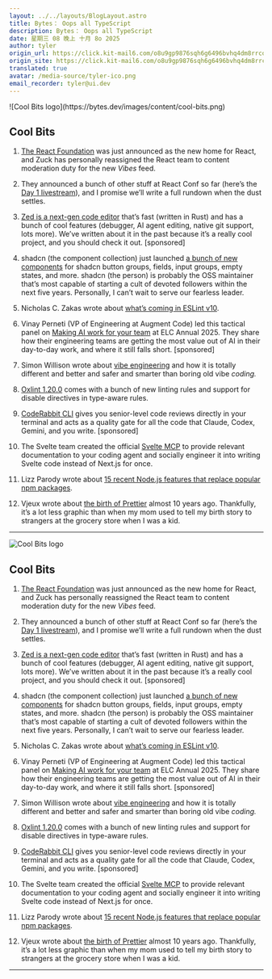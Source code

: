 ```yaml
---
layout: ../../layouts/BlogLayout.astro
title: Bytes： Oops all TypeScript
description: Bytes： Oops all TypeScript
date: 星期三 08 晚上 十月 8o 2025
author: tyler
origin_url: https://click.kit-mail6.com/o8u9gp9876sqh6g6496bvhq4dm8rrcoh4g6l/l2heh6ullo3qnqt6/aHR0cHM6Ly9ieXRlcy5kZXYvYXJjaGl2ZXMvNDMw
origin_site: https://click.kit-mail6.com/o8u9gp9876sqh6g6496bvhq4dm8rrcoh4g6l/l2heh6ullo3qnqt6/aHR0cHM6Ly9ieXRlcy5kZXYvYXJjaGl2ZXMvNDMw
translated: true
avatar: /media-source/tyler-ico.png
email_recorder: tyler@ui.dev
---
```



<Reference client:only="react" title="Bytes： Oops all TypeScript" url="https://click.kit-mail6.com/o8u9gp9876sqh6g6496bvhq4dm8rrcoh4g6l/l2heh6ullo3qnqt6/aHR0cHM6Ly9ieXRlcy5kZXYvYXJjaGl2ZXMvNDMw" />

<Detail client:only="react">
	![Cool Bits logo](https://bytes.dev/images/content/cool-bits.png)

## Cool Bits

1.  [The React Foundation](https://click.kit-mail6.com/o8u9gp9876sqh6g6496bvhq4dm8rrcoh4g6l/kkhmh2unn8lz57al/aHR0cHM6Ly9yZWFjdC5kZXYvYmxvZy8yMDI1LzEwLzA3L2ludHJvZHVjaW5nLXRoZS1yZWFjdC1mb3VuZGF0aW9u) was just announced as the new home for React, and Zuck has personally reassigned the React team to content moderation duty for the new _Vibes_ feed.
    
2.  They announced a bunch of other stuff at React Conf so far (here’s the [Day 1 livestream](https://click.kit-mail6.com/o8u9gp9876sqh6g6496bvhq4dm8rrcoh4g6l/58hvh8ugg5m30pu6/aHR0cHM6Ly93d3cueW91dHViZS5jb20vd2F0Y2g_dj16eVZSZzJRUjZMQQ==)), and I promise we’ll write a full rundown when the dust settles.
    
3.  [Zed is a next-gen code editor](https://click.kit-mail6.com/o8u9gp9876sqh6g6496bvhq4dm8rrcoh4g6l/25h2h9u3372lgvu3/aHR0cHM6Ly96ZWQuZGV2Lz91dG1fbWVkaXVtPW5ld3NsZXR0ZXImdXRtX3NvdXJjZT1ieXRlcw==) that’s fast (written in Rust) and has a bunch of cool features (debugger, AI agent editing, native git support, lots more). We’ve written about it in the past because it’s a really cool project, and you should check it out. \[sponsored\]
    
4.  shadcn (the component collection) just launched [a bunch of new components](https://click.kit-mail6.com/o8u9gp9876sqh6g6496bvhq4dm8rrcoh4g6l/qvh8h8udd8rev4tl/aHR0cHM6Ly94LmNvbS9zaGFkY24vc3RhdHVzLzE5NzQxNjEzNDQ0OTM2NzA2ODc=) for shadcn button groups, fields, input groups, empty states, and more. shadcn (the person) is probably the OSS maintainer that’s most capable of starting a cult of devoted followers within the next five years. Personally, I can’t wait to serve our fearless leader.
    
5.  Nicholas C. Zakas wrote about [what’s coming in ESLint v10](https://click.kit-mail6.com/o8u9gp9876sqh6g6496bvhq4dm8rrcoh4g6l/g3hnhwumme3gnnur/aHR0cHM6Ly9lc2xpbnQub3JnL2Jsb2cvMjAyNS8xMC93aGF0cy1jb21pbmctaW4tZXNsaW50LTEwLjAuMC8=).
    
6.  Vinay Perneti (VP of Engineering at Augment Code) led this tactical panel on [Making AI work for your team](https://click.kit-mail6.com/o8u9gp9876sqh6g6496bvhq4dm8rrcoh4g6l/9qhzhduddgp4x3s9/aHR0cHM6Ly93d3cueW91dHViZS5jb20vd2F0Y2g_dj1ZYnE4R3JuamFyVQ==) at ELC Annual 2025. They share how their engineering teams are getting the most value out of AI in their day-to-day work, and where it still falls short. \[sponsored\]
    
7.  Simon Willison wrote about [vibe engineering](https://click.kit-mail6.com/o8u9gp9876sqh6g6496bvhq4dm8rrcoh4g6l/3ohphdu33q7xrncr/aHR0cHM6Ly9zaW1vbndpbGxpc29uLm5ldC8yMDI1L09jdC83L3ZpYmUtZW5naW5lZXJpbmcv) and how it is totally different and better and safer and smarter than boring old vibe _coding._
    
8.  [Oxlint 1.20.0](https://click.kit-mail6.com/o8u9gp9876sqh6g6496bvhq4dm8rrcoh4g6l/48hvh7umm0rw90cx/aHR0cHM6Ly9naXRodWIuY29tL294Yy1wcm9qZWN0L294Yy9yZWxlYXNlcy90YWcvb3hsaW50X3YxLjIwLjA=) comes with a bunch of new linting rules and support for disable directives in type-aware rules.
    
9.  [CodeRabbit CLI](https://click.kit-mail6.com/o8u9gp9876sqh6g6496bvhq4dm8rrcoh4g6l/wnh2h6uqqrwm4wf7/aHR0cHM6Ly9jb2RlcmFiYml0LmxpbmsvYnl0ZXMtY2xp) gives you senior-level code reviews directly in your terminal and acts as a quality gate for all the code that Claude, Codex, Gemini, and you write. \[sponsored\]
    
10.  The Svelte team created the official [Svelte MCP](https://click.kit-mail6.com/o8u9gp9876sqh6g6496bvhq4dm8rrcoh4g6l/reh8h9ummq0k7ma2/aHR0cHM6Ly9zdmVsdGUuZGV2L2RvY3MvbWNwL292ZXJ2aWV3) to provide relevant documentation to your coding agent and socially engineer it into writing Svelte code instead of Next.js for once.
    
11.  Lizz Parody wrote about [15 recent Node.js features that replace popular npm packages](https://click.kit-mail6.com/o8u9gp9876sqh6g6496bvhq4dm8rrcoh4g6l/08hwhgu22mdnxgfl/aHR0cHM6Ly9ub2Rlc291cmNlLmNvbS9ibG9nL25vZGVqcy1mZWF0dXJlcy1yZXBsYWNpbmctbnBtLXBhY2thZ2Vz).
    
12.  Vjeux wrote about [the birth of Prettier](https://click.kit-mail6.com/o8u9gp9876sqh6g6496bvhq4dm8rrcoh4g6l/8ghqh3uooglw39ck/aHR0cHM6Ly9ibG9nLnZqZXV4LmNvbS8yMDI1L2phdmFzY3JpcHQvYmlydGgtb2YtcHJldHRpZXIuaHRtbA==) almost 10 years ago. Thankfully, it’s a lot less graphic than when my mom used to tell my birth story to strangers at the grocery store when I was a kid.
    

* * *


</Detail>

![Cool Bits logo](https://bytes.dev/images/content/cool-bits.png)

## Cool Bits

1. [The React Foundation](https://click.kit-mail6.com/o8u9gp9876sqh6g6496bvhq4dm8rrcoh4g6l/kkhmh2unn8lz57al/aHR0cHM6Ly9yZWFjdC5kZXYvYmxvZy8yMDI1LzEwLzA3L2ludHJvZHVjaW5nLXRoZS1yZWFjdC1mb3VuZGF0aW9u) was just announced as the new home for React, and Zuck has personally reassigned the React team to content moderation duty for the new *Vibes* feed.

2. They announced a bunch of other stuff at React Conf so far (here’s the [Day 1 livestream](https://click.kit-mail6.com/o8u9gp9876sqh6g6496bvhq4dm8rrcoh4g6l/58hvh8ugg5m30pu6/aHR0cHM6Ly93d3cueW91dHViZS5jb20vd2F0Y2g_dj16eVZSZzJRUjZMQQ==)), and I promise we’ll write a full rundown when the dust settles.

3. [Zed is a next-gen code editor](https://click.kit-mail6.com/o8u9gp9876sqh6g6496bvhq4dm8rrcoh4g6l/25h2h9u3372lgvu3/aHR0cHM6Ly96ZWQuZGV2Lz91dG1fbWVkaXVtPW5ld3NsZXR0ZXImdXRtX3NvdXJjZT1ieXRlcw==) that’s fast (written in Rust) and has a bunch of cool features (debugger, AI agent editing, native git support, lots more). We’ve written about it in the past because it’s a really cool project, and you should check it out. \[sponsored]

4. shadcn (the component collection) just launched [a bunch of new components](https://click.kit-mail6.com/o8u9gp9876sqh6g6496bvhq4dm8rrcoh4g6l/qvh8h8udd8rev4tl/aHR0cHM6Ly94LmNvbS9zaGFkY24vc3RhdHVzLzE5NzQxNjEzNDQ0OTM2NzA2ODc=) for shadcn button groups, fields, input groups, empty states, and more. shadcn (the person) is probably the OSS maintainer that’s most capable of starting a cult of devoted followers within the next five years. Personally, I can’t wait to serve our fearless leader.

5. Nicholas C. Zakas wrote about [what’s coming in ESLint v10](https://click.kit-mail6.com/o8u9gp9876sqh6g6496bvhq4dm8rrcoh4g6l/g3hnhwumme3gnnur/aHR0cHM6Ly9lc2xpbnQub3JnL2Jsb2cvMjAyNS8xMC93aGF0cy1jb21pbmctaW4tZXNsaW50LTEwLjAuMC8=).

6. Vinay Perneti (VP of Engineering at Augment Code) led this tactical panel on [Making AI work for your team](https://click.kit-mail6.com/o8u9gp9876sqh6g6496bvhq4dm8rrcoh4g6l/9qhzhduddgp4x3s9/aHR0cHM6Ly93d3cueW91dHViZS5jb20vd2F0Y2g_dj1ZYnE4R3JuamFyVQ==) at ELC Annual 2025. They share how their engineering teams are getting the most value out of AI in their day-to-day work, and where it still falls short. \[sponsored]

7. Simon Willison wrote about [vibe engineering](https://click.kit-mail6.com/o8u9gp9876sqh6g6496bvhq4dm8rrcoh4g6l/3ohphdu33q7xrncr/aHR0cHM6Ly9zaW1vbndpbGxpc29uLm5ldC8yMDI1L09jdC83L3ZpYmUtZW5naW5lZXJpbmcv) and how it is totally different and better and safer and smarter than boring old vibe *coding.*

8. [Oxlint 1.20.0](https://click.kit-mail6.com/o8u9gp9876sqh6g6496bvhq4dm8rrcoh4g6l/48hvh7umm0rw90cx/aHR0cHM6Ly9naXRodWIuY29tL294Yy1wcm9qZWN0L294Yy9yZWxlYXNlcy90YWcvb3hsaW50X3YxLjIwLjA=) comes with a bunch of new linting rules and support for disable directives in type-aware rules.

9. [CodeRabbit CLI](https://click.kit-mail6.com/o8u9gp9876sqh6g6496bvhq4dm8rrcoh4g6l/wnh2h6uqqrwm4wf7/aHR0cHM6Ly9jb2RlcmFiYml0LmxpbmsvYnl0ZXMtY2xp) gives you senior-level code reviews directly in your terminal and acts as a quality gate for all the code that Claude, Codex, Gemini, and you write. \[sponsored]

10. The Svelte team created the official [Svelte MCP](https://click.kit-mail6.com/o8u9gp9876sqh6g6496bvhq4dm8rrcoh4g6l/reh8h9ummq0k7ma2/aHR0cHM6Ly9zdmVsdGUuZGV2L2RvY3MvbWNwL292ZXJ2aWV3) to provide relevant documentation to your coding agent and socially engineer it into writing Svelte code instead of Next.js for once.

11. Lizz Parody wrote about [15 recent Node.js features that replace popular npm packages](https://click.kit-mail6.com/o8u9gp9876sqh6g6496bvhq4dm8rrcoh4g6l/08hwhgu22mdnxgfl/aHR0cHM6Ly9ub2Rlc291cmNlLmNvbS9ibG9nL25vZGVqcy1mZWF0dXJlcy1yZXBsYWNpbmctbnBtLXBhY2thZ2Vz).

12. Vjeux wrote about [the birth of Prettier](https://click.kit-mail6.com/o8u9gp9876sqh6g6496bvhq4dm8rrcoh4g6l/8ghqh3uooglw39ck/aHR0cHM6Ly9ibG9nLnZqZXV4LmNvbS8yMDI1L2phdmFzY3JpcHQvYmlydGgtb2YtcHJldHRpZXIuaHRtbA==) almost 10 years ago. Thankfully, it’s a lot less graphic than when my mom used to tell my birth story to strangers at the grocery store when I was a kid.

***



